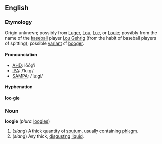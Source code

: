 ==English==
===Etymology===
Origin unknown; possibly from [[Luger]], [[Lou]], [[Lue]], or [[Louie]]; possibly from the name of the [[baseball]] player [[w:Lou Gehrig|Lou Gehrig]] (from the habit of baseball players of spitting); possible [[variant]] of [[booger]].

====Pronounciation====
*[[w:AHD|AHD]]: lōōg'i
*[[w:IPA|IPA]]: /ˈluːgi/
*[[w:SAMPA|SAMPA]]: /'lu:gi/

====Hyphenation====
'''loo&middot;gie'''

===Noun===
'''loogie''' (''plural'' [[loogies]])<!--([[Adjective]]: [[loogy]])-->
#(''slang'') A thick quantity of [[sputum]], usually containing [[phlegm]].
#(''slang'') Any thick, [[disgusting]] [[liquid]].